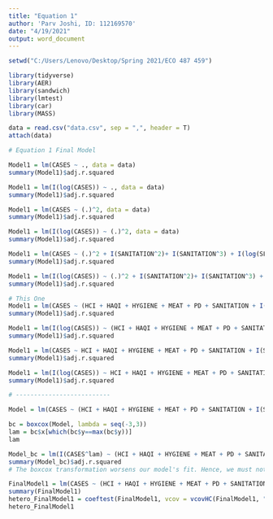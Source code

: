 ---
title: "Equation 1"
author: 'Parv Joshi, ID: 112169570'
date: "4/19/2021"
output: word_document
---

```{r}
setwd("C:/Users/Lenovo/Desktop/Spring 2021/ECO 487 459")

library(tidyverse)
library(AER)
library(sandwich)
library(lmtest)
library(car)
library(MASS)

data = read.csv("data.csv", sep = ",", header = T)
attach(data)
```


```{r}
# Equation 1 Final Model

Model1 = lm(CASES ~ ., data = data)
summary(Model1)$adj.r.squared

Model1 = lm(I(log(CASES)) ~ ., data = data)
summary(Model1)$adj.r.squared

Model1 = lm(CASES ~ (.)^2, data = data)
summary(Model1)$adj.r.squared

Model1 = lm(I(log(CASES)) ~ (.)^2, data = data)
summary(Model1)$adj.r.squared

Model1 = lm(CASES ~ (.)^2 + I(SANITATION^2)+ I(SANITATION^3) + I(log(SL)) + I(WATER^2) + I(WATER^3), data = data)
summary(Model1)$adj.r.squared

Model1 = lm(I(log(CASES)) ~ (.)^2 + I(SANITATION^2)+ I(SANITATION^3) + I(log(SL)) + I(WATER^2) + I(WATER^3), data = data)
summary(Model1)$adj.r.squared

# This One
Model1 = lm(CASES ~ (HCI + HAQI + HYGIENE + MEAT + PD + SANITATION + I(SANITATION^2) + I(SANITATION^3) + I(log(SL)) + WATER + I(WATER^2) + I(WATER^3) + MEAT*PD + MEAT*HAQI + PD*HYGIENE + PD*SANITATION + PD*HAQI + WATER*SL), data = data)
summary(Model1)$adj.r.squared

Model1 = lm(I(log(CASES)) ~ (HCI + HAQI + HYGIENE + MEAT + PD + SANITATION + I(SANITATION^2) + I(SANITATION^3) + I(log(SL)) + WATER + I(WATER^2) + I(WATER^3) + MEAT*PD + MEAT*HAQI + PD*HYGIENE + PD*SANITATION + PD*HAQI + WATER*SL), data = data)
summary(Model1)$adj.r.squared

Model1 = lm(CASES ~ HCI + HAQI + HYGIENE + MEAT + PD + SANITATION + I(SANITATION^2) + I(SANITATION^3) + I(log(SL)) + WATER + I(WATER^2) + I(WATER^3), data = data)
summary(Model1)$adj.r.squared

Model1 = lm(I(log(CASES)) ~ HCI + HAQI + HYGIENE + MEAT + PD + SANITATION + I(SANITATION^2) + I(SANITATION^3) + I(log(SL)) + WATER + I(WATER^2) + I(WATER^3), data = data)
summary(Model1)$adj.r.squared

# --------------------------

Model = lm(CASES ~ (HCI + HAQI + HYGIENE + MEAT + PD + SANITATION + I(SANITATION^2) + I(SANITATION^3) + I(log(SL)) + WATER + I(WATER^2) + I(WATER^3) + MEAT*PD + MEAT*HAQI + PD*HYGIENE + PD*SANITATION + PD*HAQI + WATER*SL), data = data)

bc = boxcox(Model, lambda = seq(-3,3))
lam = bc$x[which(bc$y==max(bc$y))]
lam

Model_bc = lm(I(CASES^lam) ~ (HCI + HAQI + HYGIENE + MEAT + PD + SANITATION + I(SANITATION^2) + I(SANITATION^3) + I(log(SL)) + WATER + I(WATER^2) + I(WATER^3) + MEAT*PD + MEAT*HAQI + PD*HYGIENE + PD*SANITATION + PD*HAQI + WATER*SL), data = data)
summary(Model_bc)$adj.r.squared
# The boxcox transformation worsens our model's fit. Hence, we must not use it.

FinalModel1 = lm(CASES ~ (HCI + HAQI + HYGIENE + MEAT + PD + SANITATION + I(SANITATION^2) + I(SANITATION^3) + I(log(SL)) + WATER + I(WATER^2) + I(WATER^3) + MEAT*PD + MEAT*HAQI + PD*HYGIENE + PD*SANITATION + PD*HAQI + WATER*SL), data = data)
summary(FinalModel1)
hetero_FinalModel1 = coeftest(FinalModel1, vcov = vcovHC(FinalModel1, "HC1"))
hetero_FinalModel1
```

